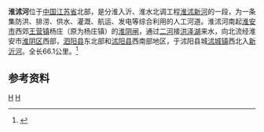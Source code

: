 '''淮沭河'''位于[[中国|中国]][[江苏省|江苏省]]北部，是分淮入沂、淮水北调工程[[淮沭新河|淮沭新河]]的一段，为一条集防洪、排涝、供水、灌溉、航运、发电等综合利用的人工河道。淮沭河南起[[淮安市|淮安市]]西郊[[王营镇|王营镇]]杨庄（原为杨庄镇）的[[淮阴闸|淮阴闸]]，通过[[二河_(淮沭新河)|二河]]接[[洪泽湖|洪泽湖]]来水，向北流经淮安市[[淮阴区|淮阴区]]西部，[[泗阳县|泗阳县]]东北部和[[沭阳县|沭阳县]]西南部地区，于沭阳县城[[沭城镇|沭城镇]]西北入[[新沂河|新沂河]]。全长66.1公里。<ref name="中国河湖大典">{{cite book zh |author=《[[中国河湖大典|中国河湖大典]]》编纂委员会 |title=《中国河湖大典·淮河卷》 |format=M |edition=1 |location=北京 |publisher=中国水利水电出版社 |date=2010年9月 |pages=207页 |id= ISBN 978-7-5084-7953-8}}</ref>
==参考资料==
{{reflist}}
{{淮河}}
[[Category:沂沭泗河水系|H]]
[[Category:江苏河流|H]]
